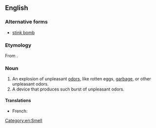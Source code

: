 ==English==
===Alternative forms===
*[[stink bomb]]

===Etymology===
From {{compound|stink|bomb}}.

===Noun===
{{en-noun}}

# An explosion of unpleasant [[odor]]s, like rotten eggs, [[garbage]], or other unpleasant odors.
# A device that produces such burst of unpleasant odors.

====Translations====
{{trans-top|device that produces unpleasant smells}}
*French: {{t+|fr|boule puante|f}}
{{trans-mid}}
{{trans-bottom}}

[[Category:en:Smell]]